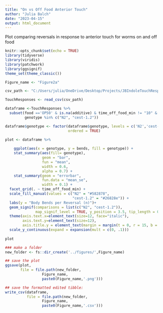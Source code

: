 ```yaml
---
title: "On vs Off Food Anterior Touch"
author: "Julia Balch"
date: "2023-04-15"
output: html_document
---
```

Plot comparing reversals in response to anterior touch for worms on and off food


```r
knitr::opts_chunk$set(echo = TRUE)
library(tidyverse)
library(viridis)
library(patchwork)
library(ggsignif)
theme_set(theme_classic())

Figure_name <- "Figure2a"

```


```r

csv_path <- "C:/Users/julia/OneDrive/Desktop/Projects/JBIndoleTouchResponseMS/datasets/TouchResponsesData.csv"

TouchResponses <- read_csv(csv_path)

dataframe <-TouchResponses %>%
  subset(food =='OP50' & is.na(additive) & time_off_food_min != "10" & 
         genotype %in% c("N2", "cest-1.2"))

dataframe$genotype <- factor(dataframe$genotype, levels = c('N2','cest-1.2'),
                             ordered = TRUE)

```


```r
plot <- dataframe %>%
  
    ggplot(aes(x = genotype, y = bends, fill = genotype)) +
    stat_summary(aes(fill= genotype),
                 geom = "bar", 
                 fun = "mean", 
                 width = 0.6,
                 alpha = 0.7) +
    stat_summary(geom = "errorbar", 
                 fun.data = "mean_se", 
                 width = 0.1) +
  facet_grid(. ~ time_off_food_min) +
  scale_fill_manual(values = c("N2" = "#582878",
                               "cest-1.2" = "#26828e")) +
  labs(y = "Body Bends per Reversal (n)")+
  geom_signif(comparisons = list(c("N2", "cest-1.2")),
              map_signif_level = TRUE, y_position = 3.5, tip_length = 0) +
  theme(axis.text.x=element_text(size=12, face="italic"), 
        axis.text.y=element_text(size=12), 
        axis.title.y = element_text(margin = margin(t = 0, r = 15, b = 0, l = 0), size = 12))+
  scale_y_continuous(expand = expansion(mult = c(0, .1)))
  
plot
```

```r

### make a folder
new_folder <- fs::dir_create('../figures/',Figure_name)

## save the plot
ggsave(plot,
       file = file.path(new_folder,
                 Figure_name,
                 paste0(Figure_name,'.png')))

## save the formatted edited tibble:
write_csv(dataframe,
          file = file.path(new_folder,
                 Figure_name,
                 paste0(Figure_name,'.csv')))

```
